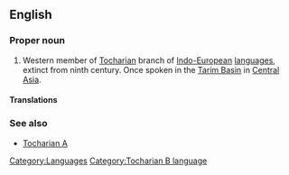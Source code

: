 ==English==
{{wikipedia}}

===Proper noun===
{{en-proper noun}}

# Western member of [[Tocharian]] branch of [[Indo-European]] [[language]]s, extinct from ninth century. Once spoken in the [[Tarim Basin]] in [[Central Asia]].

====Translations====
{{trans-top|western member of Tocharian branch}}
{{trans-mid}}
{{trans-bottom}}

===See also===
* [[Tocharian A]]

[[Category:Languages]]
[[Category:Tocharian B language]]